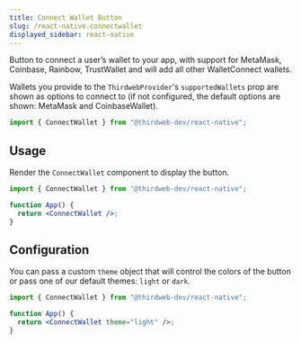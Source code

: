 ```yaml
---
title: Connect Wallet Button
slug: /react-native.connectwallet
displayed_sidebar: react-native
---
```



Button to connect a user&rsquo;s wallet to your app, with support for
MetaMask,
Coinbase,
Rainbow,
TrustWallet and will add all other WalletConnect wallets.

Wallets you provide to the `ThirdwebProvider`'s `supportedWallets` prop are shown as options
to connect to (if not configured, the default options are shown: MetaMask and CoinbaseWallet).

```jsx
import { ConnectWallet } from "@thirdweb-dev/react-native";
```

## Usage

Render the `ConnectWallet` component to display the button.

```jsx
import { ConnectWallet } from "@thirdweb-dev/react-native";

function App() {
  return <ConnectWallet />;
}
```

## Configuration

You can pass a custom `theme` object that will control the colors of the button
or pass one of our default themes: `light` or `dark`.

```jsx
import { ConnectWallet } from "@thirdweb-dev/react-native";

function App() {
  return <ConnectWallet theme="light" />;
}
```
